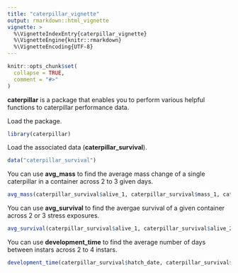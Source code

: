 ```yaml
---
title: "caterpillar_vignette"
output: rmarkdown::html_vignette
vignette: >
  %\VignetteIndexEntry{caterpillar_vignette}
  %\VignetteEngine{knitr::rmarkdown}
  %\VignetteEncoding{UTF-8}
---
```


```r
knitr::opts_chunk$set(
  collapse = TRUE,
  comment = "#>"
)
```
**caterpillar** is a package that enables you to perform various helpful functions to
caterpillar performance data.

Load the package.
```r
library(caterpillar)
```
Load the associated data (**caterpillar_survival**).
```r
data("caterpillar_survival")
```
You can use **avg_mass** to find the average mass change of a single caterpillar in a container across 2 to 3 given days.
```r
avg_mass(caterpillar_survival$alive_1, caterpillar_survival$mass_1, caterpillar_survival$alive_2, caterpillar_survival$mass_2)
```
You can use **avg_survival** to find the avergae survival of a given container across 2 or 3 stress exposures. 
```r
avg_survival(caterpillar_survival$alive_1, caterpillar_survival$alive_2)
```
You can use **development_time** to find the average number of days between instars across 2 to 4 instars. 
```r
development_time(caterpillar_survival$hatch_date, caterpillar_survival$instar2, caterpillar_survival$instar3)
```
